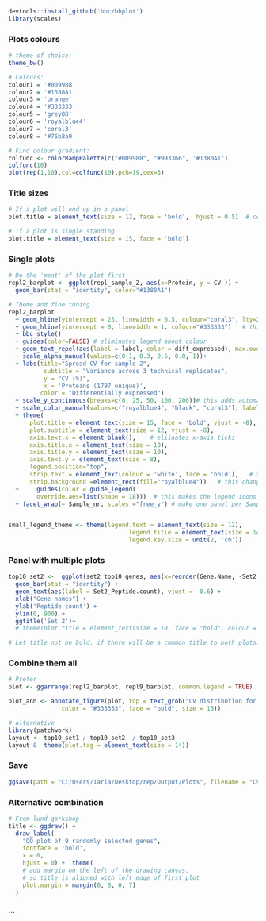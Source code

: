 ```r
devtools::install_github('bbc/bbplot')
library(scales)
```


### Plots colours

```r
# theme of choice:
theme_bw()

# Colours:
colour1 = '#009988'
colour2 = '#1380A1'
colour3 = 'orange'
colour4 = '#333333'
colour5 = 'grey88'
colour6 = 'royalblue4'
colour7 = 'coral3'
colour8 = '#76b8a9'

# Find colour gradient:
colfunc <- colorRampPalette(c("#009988", "#993366", '#1380A1')
colfunc(10)
plot(rep(1,10),col=colfunc(10),pch=19,cex=3)

```

### Title sizes
```r

# If a plot will end up in a panel
plot.title = element_text(size = 12, face = 'bold',  hjust = 0.5)  # center aligned

# If a plot is single standing
plot.title = element_text(size = 15, face = 'bold') 
```





### Single plots
```r
# Do the 'meat' of the plot first
repl2_barplot <- ggplot(repl_sample_2, aes(x=Protein, y = CV )) +
  geom_bar(stat = "identity", color="#1380A1") 

# Theme and fine tuning
repl2_barplot
  + geom_hline(yintercept = 25, linewidth = 0.5, colour="coral3", lty=2)  # this makes a dashed horizontal line
  + geom_hline(yintercept = 0, linewidth = 1, colour="#333333")   # this makes heavier bottom
  + bbc_style()
  + guides(color=FALSE) # eliminates legend about colour
  + geom_text_repel(aes(label = label, color = diff_expressed), max.overlaps = Inf, show.legend=FALSE)
  + scale_alpha_manual(values=c(0.1, 0.3, 0.6, 0.8, 1))+
  + labs(title="Spread CV for sample 2",
          subtitle = "Variance across 3 technical replicates",
          y = "CV (%)",
          x = 'Proteins (1797 unique)',
         color = "Differentially expressed") 
  + scale_y_continuous(breaks=c(0, 25, 50, 100, 200))# this adds automatic ticks 
  + scale_color_manual(values=c("royalblue4", "black", "coral3"), labels = c("Down-regulated", "Non significant", "Up-regulated")) #color spec
  + theme(
      plot.title = element_text(size = 15, face = 'bold', vjust = -8),
      plot.subtitle = element_text(size = 12, vjust = -8),
      axis.text.x = element_blank(),    # eliinates x-axis ticks 
      axis.title.x = element_text(size = 10),
      axis.title.y = element_text(size = 10),
      axis.text.y = element_text(size = 8),
      legend.position="top",
      strip.text = element_text(colour = 'white', face = 'bold'),   # this changes font inside facet_wrap rectangle
      strip.background =element_rect(fill="royalblue4"))   # this changes backgorund colour facet_wrap rectangle
  +     guides(color = guide_legend(
        override.aes=list(shape = 18)))  # this makes the legend icons rombi instead of circles
  + facet_wrap(~ Sample_nr, scales ="free_y") # make one panel per Sample nr, allows y axis to change automatically, but x set


small_legend_theme <- theme(legend.text = element_text(size = 12), 
                                  legend.title = element_text(size = 14), 
                                  legend.key.size = unit(2, 'cm'))

```


### Panel with multiple plots

```r
top10_set2 <-  ggplot(set2_top10_genes, aes(x=reorder(Gene.Name, -Set2_Peptide.count), y=Set2_Peptide.count)) + 
  geom_bar(stat = "identity") +
  geom_text(aes(label = Set2_Peptide.count), vjust = -0.6) +
  xlab("Gene names") + 
  ylab('Peptide count') +
  ylim(0, 900) +
  ggtitle('Set 2')+
  # theme(plot.title = element_text(size = 10, face = "bold", colour = "#333333"))

# Let title not be bold, if there will be a common title to both plots.
```



### Combine them all ###

```r
# Prefer
plot <- ggarrange(repl2_barplot, repl9_barplot, common.legend = TRUE)

plot_ann <- annotate_figure(plot, top = text_grob("CV distribution for the two samples with replicates", 
               color = "#333333", face = "bold", size = 15))

# alternative
library(patchwork)
layout <- top10_set1 / top10_set2  / top10_set3 
layout &  theme(plot.tag = element_text(size = 14))
```

### Save
```r

ggsave(path = "C:/Users/1aria/Desktop/rep/Output/Plots", filename = "CV_sample2_and_9.png",plot,height=15,width=17,units="cm",dpi=200)

```


### Alternative combination
```r
# From lund qorkshop
title <- ggdraw() + 
  draw_label(
    "QQ plot of 9 randomly selected genes",
    fontface = 'bold',
    x = 0,
    hjust = 0) +  theme(
    # add margin on the left of the drawing canvas,
    # so title is aligned with left edge of first plot
    plot.margin = margin(0, 0, 0, 7)
  )



```


```

